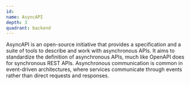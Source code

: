 ```yaml
---
id:
name: AsyncAPI
depth: 3
quadrant: backend
---
```


AsyncAPI is an open-source initiative that provides a specification and a suite of tools to describe and work with asynchronous APIs.
It aims to standardize the definition of asynchronous APIs, much like OpenAPI does for synchronous REST APIs.
Asynchronous communication is common in event-driven architectures, where services communicate through events rather than direct requests and responses.
